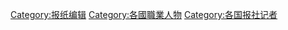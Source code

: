 {{Categories by country|nocat}}

[[Category:报纸编辑|Category:报纸编辑]]
[[Category:各國職業人物|Category:各國職業人物]]
[[Category:各国报社记者|Category:各国报社记者]]